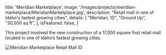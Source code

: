 
  title: 'Meridian Marketplace',
  image: '/images/projects/meridian-marketplace/MeridianMarketplace.jpg',
  description: "Retail mall in one of Idaho's fastest growing cities",
  details: [
    "Meridian, ID",
    "Ground Up",
    "30,000 sq ft",
  ],
  isFeatured: false,
}


This project involved the new construction of a 17,000 square foot retail mall located in one of Idaho’s fastest growing cities.

![Meridian Marketplace Retail Mall ID](/images/projects/meridian-marketplace/MeridianMarketplace.jpg)